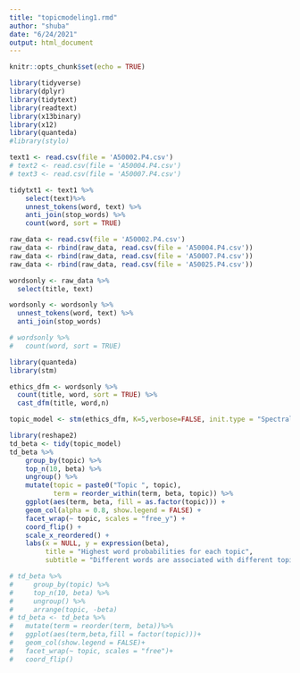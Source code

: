 ```yaml
---
title: "topicmodeling1.rmd"
author: "shuba"
date: "6/24/2021"
output: html_document
---
```


```r
knitr::opts_chunk$set(echo = TRUE)
```

```r
library(tidyverse)
library(dplyr)
library(tidytext)
library(readtext)
library(x13binary)
library(x12)
library(quanteda)
#library(stylo)
```

```r
text1 <- read.csv(file = 'A50002.P4.csv')
# text2 <- read.csv(file = 'A50004.P4.csv')
# text3 <- read.csv(file = 'A50007.P4.csv')

tidytxt1 <- text1 %>%
    select(text)%>%
    unnest_tokens(word, text) %>%
    anti_join(stop_words) %>%
    count(word, sort = TRUE)
```

```r
raw_data <- read.csv(file = 'A50002.P4.csv')
raw_data <- rbind(raw_data, read.csv(file = 'A50004.P4.csv'))
raw_data <- rbind(raw_data, read.csv(file = 'A50007.P4.csv'))
raw_data <- rbind(raw_data, read.csv(file = 'A50025.P4.csv'))
```

```r

wordsonly <- raw_data %>%
  select(title, text) 

wordsonly <- wordsonly %>%
  unnest_tokens(word, text) %>%
  anti_join(stop_words)

# wordsonly %>%
#   count(word, sort = TRUE)

```

```r
library(quanteda)
library(stm)

ethics_dfm <- wordsonly %>%
  count(title, word, sort = TRUE) %>%
  cast_dfm(title, word,n)

topic_model <- stm(ethics_dfm, K=5,verbose=FALSE, init.type = "Spectral")
```

```r
library(reshape2)
td_beta <- tidy(topic_model)
td_beta %>%
    group_by(topic) %>%
    top_n(10, beta) %>%
    ungroup() %>%
    mutate(topic = paste0("Topic ", topic),
           term = reorder_within(term, beta, topic)) %>%
    ggplot(aes(term, beta, fill = as.factor(topic))) +
    geom_col(alpha = 0.8, show.legend = FALSE) +
    facet_wrap(~ topic, scales = "free_y") +
    coord_flip() +
    scale_x_reordered() +
    labs(x = NULL, y = expression(beta),
         title = "Highest word probabilities for each topic",
         subtitle = "Different words are associated with different topics")

```
```r
# td_beta %>%
#     group_by(topic) %>%
#     top_n(10, beta) %>%
#     ungroup() %>%
#     arrange(topic, -beta)
# td_beta <- td_beta %>%
#   mutate(term = reorder(term, beta))%>%
#   ggplot(aes(term,beta,fill = factor(topic)))+
#   geom_col(show.legend = FALSE)+
#   facet_wrap(~ topic, scales = "free")+
#   coord_flip()
```



